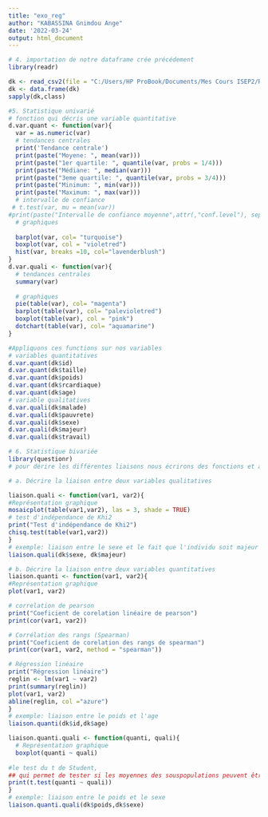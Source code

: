 ---
title: "exo_reg"
author: "KABASSINA Gnimdou Ange"
date: '2022-03-24'
output: html_document
---
```{r setup, include=TRUE, warning=FALSE}
# 4. importation de notre dataframe crée précédement
library(readr)

dk <- read_csv2(file = "C:/Users/HP ProBook/Documents/Mes Cours ISEP2/R/Cours traitement statistique avec R/Devoir 1 de R/df.KABASSINA_KPEKPASSI.csv")#, header = TRUE, sep = ";")
dk <- data.frame(dk)
sapply(dk,class)

#5. Statistique univarié
# fonction qui décris une variable quantitative
d.var.quant <- function(var){
  var = as.numeric(var)
  # tendances centrales
  print('Tendance centrale')
  print(paste("Moyene: ", mean(var)))
  print(paste("1er quartile: ", quantile(var, probs = 1/4)))
  print(paste("Médiane: ", median(var)))
  print(paste("3eme quartile: ", quantile(var, probs = 3/4)))
  print(paste("Minimum: ", min(var)))
  print(paste("Maximum: ", max(var)))
  # intervalle de confiance
 # t.test(var, mu = mean(var))
#print(paste("Intervalle de confiance moyenne",attr(,"conf.level"), sep = " "))
  # graphiques
  
  barplot(var, col= "turquoise")
  boxplot(var, col = "violetred")
  hist(var, breaks =10, col="lavenderblush")
}
d.var.quali <- function(var){
  # tendances centrales
  summary(var)
  
  # graphiques
  pie(table(var), col= "magenta")
  barplot(table(var), col= "palevioletred")
  boxplot(table(var), col = "pink")
  dotchart(table(var), col= "aquamarine")
}

#Appliquons ces functions sur nos variables
# variables quantitatives
d.var.quant(dk$id)
d.var.quant(dk$taille)
d.var.quant(dk$poids)
d.var.quant(dk$rcardiaque)
d.var.quant(dk$age)
# variable qualitatives 
d.var.quali(dk$malade)
d.var.quali(dk$pauvrete)
d.var.quali(dk$sexe)
d.var.quali(dk$majeur)
d.var.quali(dk$travail)

# 6. Statistique bivariée
library(questionr)
# pour dérire les différentes liaisons nous écrirons des fonctions et après nous les appiquerons à certaines de nos variables à titre d'exemple

# a. Décrire la liaison entre deux variables qualitatives

liaison.quali <- function(var1, var2){
#Représentation graphique
mosaicplot(table(var1,var2), las = 3, shade = TRUE)
# test d'indépendance de Khi2
print("Test d'indépendance de Khi2")
chisq.test(table(var1,var2))
}
# exemple: liaison entre le sexe et le fait que l'individu soit majeur ou non 
liaison.quali(dk$sexe, dk$majeur)

# b. Décrire la liaison entre deux variables quantitatives
liaison.quanti <- function(var1, var2){
#Représentation graphique
plot(var1, var2)

# correlation de pearson
print("Coeficient de corelation linéaire de pearson")
print(cor(var1, var2))

# Corrélation des rangs (Spearman)
print("Coeficient de corelation des rangs de spearman")
print(cor(var1, var2, method = "spearman"))

# Régression linéaire
print("Régression linéaire")
reglin <- lm(var1 ~ var2)
print(summary(reglin))
plot(var1, var2)
abline(reglin, col ="azure")
}
# exemple: liaison entre le poids et l'age
liaison.quanti(dk$id,dk$age)

liaison.quanti.quali <- function(quanti, quali){
  # Représentation graphique
  boxplot(quanti ~ quali)
  
#le test du t de Student, 
## qui permet de tester si les moyennes des souspopulations peuvent être considérées comme différentes
print(t.test(quanti ~ quali))
}
# exemple: liaison entre le poids et le sexe
liaison.quanti.quali(dk$poids,dk$sexe)

```

